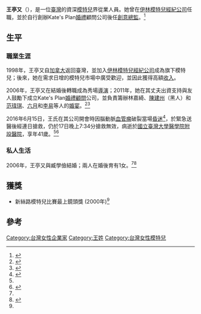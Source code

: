 {{藝人
| 姓名 = 王亭又
| 類型 = 女藝人
| 圖片 = Kate Wang 20090311.jpg
| 英文名 = 
| 暱稱 = 
| 國籍 = {{ROC}}
| 民族 = 
| 籍貫 = 
| 羅馬拼音 = 
| 出生日期 = {{birth_date|1975|4|9}}
| 逝世日期 = {{death_date_and_age|2016|6|17|1975|4|9}}
| 出生地點 = {{TWN}}[[臺北市|臺北市]]
| 逝世地點 = {{TWN}}[[臺北市|臺北市]][[臺大醫院|臺大醫院]]
| 職業 = [[模特兒|模特兒]]
| 語言 = [[國語|國語]]
| 教育程度 = 
| 出身地 = 
| 出道日期 = 
| 出道作 =
| 代表作 =
| 活躍年代 =  1998年至2016年
| 經紀公司 = 
| 官方網站 =
| imdb = 
}}
'''王亭又'''（{{Bd|1975年|4月9日|2016年|6月17日}}），是一位[[臺灣|臺灣]]的資深[[模特兒|模特兒]]界從業人員。她曾在[[伊林模特兒經紀公司|伊林模特兒經紀公司]]任職，並於自行創辦Kate's Plan[[婚禮|婚禮]]顧問公司後任[[創意總監|創意總監]]。<ref name=":0">{{Cite news|url=http://ent.appledaily.com.tw/section/article/headline/20160623/37280268|title=名模王亭又 死訊封鎖4天 白髮人慟獨女|last=|first=|date=|work=|newspaper=蘋果日報|accessdate=2017-02-09|language=zh-TW|archive-date=2017-02-11|archive-url=https://web.archive.org/web/20170211080044/http://ent.appledaily.com.tw/section/article/headline/20160623/37280268|dead-url=no}}</ref>

== 生平 ==
=== 職業生涯 ===
1998年，王亭又自[[加拿大|加拿大]]返回臺灣，並加入[[伊林模特兒經紀公司|伊林模特兒經紀公司]]成為旗下模特兒；後來，她在需求日增的模特兒市場中廣受歡迎，並因此獲得高額[[收入|收入]]。

2006年，王亭又在結婚後轉職成為秀場[[導演|導演]]；2011年，她在其丈夫出資支持與友人鼓勵下成立Kate's Plan[[婚禮|婚禮]][[顧問|顧問]]公司，並負責籌辦林嘉綺、[[陳建州|陳建州]]（黑人）和[[范瑋琪|范瑋琪]]、[[六月|六月]]和[[李易_(臺灣演員)|李易]]等人的[[婚宴|婚宴]]。<ref>{{Cite web|url=http://ent.ltn.com.tw/news/breakingnews/1739339|title=提及黃沛潔、王亭又 王心恬哽咽語塞 - 自由娛樂|accessdate=2017-02-09|last=自由娛樂|work=ent.ltn.com.tw|archive-date=2017-02-11|archive-url=https://web.archive.org/web/20170211080113/http://ent.ltn.com.tw/news/breakingnews/1739339|dead-url=no}}</ref><ref>{{Cite news|url=http://www.appledaily.com.tw/realtimenews/article/new/20160621/891036/|title=【獨家】伊林名模王亭又驚傳腦死猝逝|last=|first=|date=2016-06-21|work=|newspaper=蘋果日報|accessdate=2017-02-09|language=zh-TW|archive-date=2017-02-11|archive-url=https://web.archive.org/web/20170211080048/http://www.appledaily.com.tw/realtimenews/article/new/20160621/891036/|dead-url=no}}</ref>

2016年6月15日，王氏在其公司開會時因腦動脈[[血管瘤|血管瘤]]破裂當場[[昏迷|昏迷]]<ref>{{Cite news|url=https://www.thenewslens.com/article/42635|title=模特兒王亭又驟逝留下的警訊：腦動脈血管瘤好發者的種種樣貌 - The News Lens 關鍵評論網|last=華人健康網|date=2016-06-23|newspaper=The News Lens 關鍵評論網|accessdate=2017-02-09|language=zh-TW|archive-date=2017-02-11|archive-url=https://web.archive.org/web/20170211080926/https://www.thenewslens.com/article/42635|dead-url=no}}</ref>，於緊急送醫後經連日搶救，仍於17日晚上7:34分搶救無效，病逝於[[國立臺灣大學醫學院附設醫院|國立臺灣大學醫學院附設醫院]]，享年41歲。<ref name=":0" /><ref>{{Cite news|url=http://www.appledaily.com.tw/appledaily/article/headline/20160622/37279153/|title=41歲伊林名模王亭又驚傳腦死|last=|first=|date=|work=|newspaper=蘋果日報|accessdate=2017-02-09|language=zh-TW|archive-date=2017-02-11|archive-url=https://web.archive.org/web/20170211075830/http://www.appledaily.com.tw/appledaily/article/headline/20160622/37279153/|dead-url=no}}</ref>

=== 私人生活 ===
2006年，王亭又與臧學儉結婚；兩人在婚後育有1女。<ref name=":0" /><ref>{{Cite news|url=https://udn.com/news/story/7260/1779782|title=痛失名模愛妻王亭又 老公臧學儉感謝她所做的一切...|last=聯合新聞網|first=|date=|work=|newspaper=聯合新聞網|accessdate=2017-02-09|archive-date=2017-02-11|archive-url=https://web.archive.org/web/20170211084155/https://udn.com/news/story/7260/1779782|dead-url=no}}</ref>

== 獲獎 ==
*新絲路模特兒比賽最上鏡頭獎 (2000年)<ref name=":0" />
== 參考 ==
{{Reflist|2}}



{{伊林娛樂}}

[[Category:台灣女性企業家|Category:台灣女性企業家]]
[[Category:王姓|Category:王姓]]
[[Category:台灣女性模特兒|Category:台灣女性模特兒]]